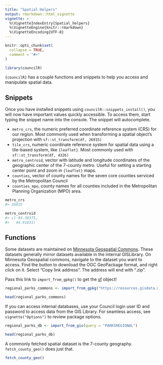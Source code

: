 ```yaml
---
title: "Spatial Helpers"
output: rmarkdown::html_vignette
vignette: >
  %\VignetteIndexEntry{Spatial_helpers}
  %\VignetteEngine{knitr::rmarkdown}
  %\VignetteEncoding{UTF-8}
---
```


```r
knitr::opts_chunk$set(
  collapse = TRUE,
  comment = "#>"
)
```

```r
library(councilR)
```

`{councilR}` has a couple functions and snippets to help you access and manipulate spatial data. 

## Snippets

Once you have installed snippets using `councilR::snippets_install()`, you will now have important values quickly accessible. To access them, start typing the snippet name into the console. The snippet will autocomplete. 

  - `metro_crs`, the numeric preferred coordinate reference system (CRS) for our region. Most commonly used when transforming a spatial object's projection with `sf::st_transform(df, 26915)`
  - `tile_crs`, numeric coordinate reference system for spatial data using a tile-based system, like `{leaflet}`. Most commonly used with `sf::st_transform(df, 4326)`
  - `metro_centroid`, vector with latitude and longitude coordinates of the geographic center of the 7-county metro. Useful for setting a starting center point and zoom in `{leaflet}` maps.
  - `counties`, vector of county  names for the seven core counties serviced by the Metropolitan Council 
  - `counties_mpo`, county names for all counties included in the Metropolitan Planning Organization (MPO) area. 

```r
metro_crs
#> 26915

metro_centroid
#> c(-93.30375,
#>   44.91831)
```

## Functions  

Some datasets are maintained on [Minnesota Geospatial Commons](https://gisdata.mn.gov/). These datasets generally mirror datasets available in the internal GISLibrary. On Minnesota Geospatial commons, navigate to the dataset you want to access. Find the button to download the OGC GeoPackage format, and right click on it. Select "Copy link address". The address will end with  ".zip".

Pass this link to `import_from_gpkg()` to get the [sf]() object!

```r
regional_parks_commons <- import_from_gpkg("https://resources.gisdata.mn.gov/pub/gdrs/data/pub/us_mn_state_metc/plan_parks_regional/gpkg_plan_parks_regional.zip")

head(regional_parks_commons)
```

If you can access internal databases, use your Council login user ID and password to access data from the GIS Library. For seamless access, see `vignette("Options")` to review package options.

```r
regional_parks_db <- import_from_gis(query = "PARKSREGIONAL")

head(regional_parks_db)
```

A commonly fetched spatial dataset is the 7-county geography. `fetch_county_geo()` does just that.  

```r
fetch_county_geo()
```
